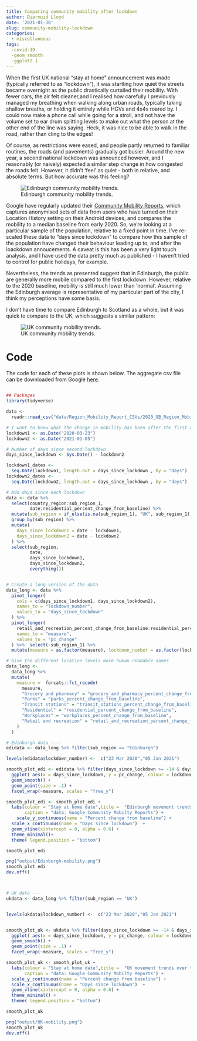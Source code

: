 ```yaml
---
title: Comparing community mobility after lockdown
author: Diarmuid Lloyd
date: '2021-01-30'
slug: community-mobility-lockdown
categories: 
  - miscellaneous
tags:
  -covid-19 
  -geom_smooth
  -ggplot2 ]
---
```


When the first UK national "stay at home" announcement was made (typically referred to as "lockdown"), it was startling how quiet the streets became overnight as the public drastically curtailed their mobility. With fewer cars, the air felt cleaner,and I realised how carefully I previously managed my breathing when walking along urban roads, typically taking shallow breaths, or holding it entirely while HGVs and 4x4s roared by. I could now make a phone call while going for a stroll, and not have the volume set to ear drum splitting levels to make out what the person at the other end of the line was saying. Heck, it was nice to be able to walk in the road, rather than cling to the edges!

Of course, as restrictions were eased, and people partly returned to familiar routines, the roads (and pavements) gradually got busier. Around the new year, a second national lockdown was announced however, and I reasonably (or naively) expected a similar step change in how congested the roads felt. However, it didn't 'feel' as quiet - both in relative, and absolute terms. But how accurate was this feeling?

![Edinburgh community mobility trends.](/img/Edinburgh-mobility.png)

Google have regularly updated their [Community Mobility Reports](https://www.google.com/covid19/mobility/), which captures anonymised sets of data from users who have turned on their Location History setting on their Android devices, and compares the mobility to a median baseline from early 2020. So, we're looking at a particular sample of the population, relative to a fixed point in time. I've re-scaled these data to "days since lockdown" to compare how this sample of the population have changed their behaviour leading up to, and after the loackdown annoucements. A caveat is this has been a very light touch analysis, and I have used the data pretty much as published - I haven't tried to control for public holidays, for example.

Nevertheless, the trends as presented  suggest that in Edinburgh, the public are generally more mobile compared to the first lockdown. However, relative to the 2020 baseline, mobility is still much lower than 'normal'. Assuming the Edinburgh average is representative of my particular part of the city, I think my perceptions have some basis.

I don't have time to compare Edinburgh to Scotland as a whole, but it was quick to compare to the UK, which suggests a similar pattern:

![UK community mobility trends.](/img/UK-mobility.png)


# Code

The code for each of these plots is shown below. The aggregate csv file can be downloaded from Google [here](https://www.gstatic.com/covid19/mobility/Region_Mobility_Report_CSVs.zip).



```r

## Packages
library(tidyverse)

data <-
  readr::read_csv("data/Region_Mobility_Report_CSVs/2020_GB_Region_Mobility_Report.csv")

# I want to know what the change in mobility has been after the first and second major lockdowns in Scotland
lockdown1 <- as.Date("2020-03-23")
lockdown2 <- as.Date("2021-01-05")

# Number of days since second lockdown
days_since_lockdown <- Sys.Date() - lockdown2

lockdown1_dates <-
  seq.Date(lockdown1, length.out = days_since_lockdown , by = "days")
lockdown2_dates <-
  seq.Date(lockdown2, length.out = days_since_lockdown , by = "days")

# Add days since each lockdown
data <- data %>%
  select(country_region:sub_region_1,
         date:residential_percent_change_from_baseline) %>%
  mutate(sub_region = if_else(is.na(sub_region_1), "UK", sub_region_1)) %>%
  group_by(sub_region) %>%
  mutate(
    days_since_lockdown1 = date - lockdown1,
    days_since_lockdown2 = date - lockdown2
  ) %>%
  select(sub_region,
         date,
         days_since_lockdown1,
         days_since_lockdown2,
         everything())


# Create a long version of the data
data_long <- data %>%
  pivot_longer(
    cols = c(days_since_lockdown1, days_since_lockdown2),
    names_to = "lockdown_number",
    values_to = "days_since_lockdown"
  ) %>%
  pivot_longer(
    retail_and_recreation_percent_change_from_baseline:residential_percent_change_from_baseline,
    names_to = "measure",
    values_to = "pc_change"
  ) %>%  select(-sub_region_1) %>%
  mutate(measure = as.factor(measure), lockdown_number = as.factor(lockdown_number))

# Give the different location levels more human readable names
data_long <-
  data_long %>%
  mutate(
    measure =  forcats::fct_recode(
      measure,
      "Grocery and pharmacy" = "grocery_and_pharmacy_percent_change_from_baseline",
      "Parks" = "parks_percent_change_from_baseline",
      "Transit stations" = "transit_stations_percent_change_from_baseline",
      "Residential" = "residential_percent_change_from_baseline",
      "Workplaces" = "workplaces_percent_change_from_baseline",
      "Retail and recreation" = "retail_and_recreation_percent_change_from_baseline"
    )
  ) 

# Edinburgh data ----
edidata <- data_long %>% filter(sub_region == "Edinburgh") 

levels(edidata$lockdown_number) <-  c("23 Mar 2020","05 Jan 2021")

smooth_plot_edi <- edidata %>% filter(days_since_lockdown >= -14 & days_since_lockdown < 30 ) %>% 
  ggplot( aes(x = days_since_lockdown, y = pc_change, colour = lockdown_number) ) +
  geom_smooth() +
  geom_point(size = .1) +
  facet_wrap(~measure, scales = "free_y") 

smooth_plot_edi <- smooth_plot_edi + 
  labs(colour = "Stay at home date",title =  "Edinburgh movement trends over time by place category",
       caption = "data: Google Community Mobilty Reports") +
    scale_y_continuous(name = "Percent change from baseline") +
  scale_x_continuous(name = "Days since lockdown")  +
  geom_vline(xintercept = 0, alpha = 0.6) +
  theme_minimal()+
  theme( legend.position = "bottom") 

smooth_plot_edi

png("output/Edinburgh-mobility.png")
smooth_plot_edi
dev.off()



# UK data ---
ukdata <- data_long %>% filter(sub_region == "UK") 


levels(ukdata$lockdown_number) <-  c("23 Mar 2020","05 Jan 2021")


smooth_plot_uk <- ukdata %>% filter(days_since_lockdown >= -14 & days_since_lockdown < 30 ) %>% 
  ggplot( aes(x = days_since_lockdown, y = pc_change, colour = lockdown_number) ) +
  geom_smooth() +
  geom_point(size = .1) +
  facet_wrap(~measure, scales = "free_y") 

smooth_plot_uk <- smooth_plot_uk + 
  labs(colour = "Stay at home date",title =  "UK movement trends over time by place category",
       caption = "data: Google Community Mobilty Reports") +
  scale_y_continuous(name = "Percent change from baseline") +
  scale_x_continuous(name = "Days since lockdown")  +
  geom_vline(xintercept = 0, alpha = 0.6) +
  theme_minimal() +
  theme( legend.position = "bottom")

smooth_plot_uk

png("output/UK-mobility.png")
smooth_plot_uk
dev.off()
 

```

